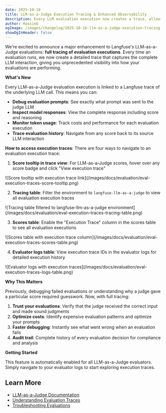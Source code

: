 ```yaml
---
date: 2025-10-16
title: LLM-as-a-Judge Execution Tracing & Enhanced Observability
description: Every LLM evaluation execution now creates a trace, allowing you to inspect the exact prompts, responses, and token usage for each evaluation. Plus improved error handling and retry logic for better reliability.
author: Hassieb
ogImage: /images/changelog/2025-10-16-llm-as-a-judge-execution-tracing.png
showOgInHeader: false
---
```



<ChangelogHeader />

We're excited to announce a major enhancement to Langfuse's LLM-as-a-Judge evaluations: **full tracing of evaluation executions**. Every time an evaluation runs, we now create a detailed trace that captures the complete LLM interaction, giving you unprecedented visibility into how your evaluations are performing.

**What's New**

Every LLM-as-a-Judge evaluation execution is linked to a Langfuse trace of the underlying LLM call. This means you can:

- **Debug evaluation prompts**: See exactly what prompt was sent to the judge LLM
- **Inspect model responses**: View the complete response including score and reasoning
- **Monitor token usage**: Track costs and performance for each evaluation execution
- **Trace evaluation history**: Navigate from any score back to its source LLM interaction

**How to access execution traces**: There are four ways to navigate to an evaluation execution trace:

1. **Score tooltip in trace view**: For LLM-as-a-Judge scores, hover over any score badge and click "View execution trace"

<Frame fullWidth>
  ![Score tooltip with execution trace link](/images/docs/evaluation/eval-execution-traces-score-tooltip.png)
</Frame>

2. **Tracing table**: Filter the environment to `langfuse-llm-as-a-judge` to view all evaluation execution traces

<Frame fullWidth>
  ![Tracing table filtered to langfuse-llm-as-a-judge environment](/images/docs/evaluation/eval-execution-traces-tracing-table.png)
</Frame>

3. **Scores table**: Enable the "Execution Trace" column in the scores table to see all evaluation executions

<Frame fullWidth>
  ![Scores table with execution trace column](/images/docs/evaluation/eval-execution-traces-scores-table.png)
</Frame>

4. **Evaluator logs table**: View execution trace IDs in the evaluator logs for detailed execution history

<Frame fullWidth>
  ![Evaluator logs with execution traces](/images/docs/evaluation/eval-execution-traces-logs-table.png)
</Frame>

**Why This Matters**

Previously, debugging failed evaluations or understanding why a judge gave a particular score required guesswork. Now, with full tracing:

1. **Trust your evaluations**: Verify that the judge received the correct input and made sound judgments
2. **Optimize costs**: Identify expensive evaluation patterns and optimize your prompts
3. **Faster debugging**: Instantly see what went wrong when an evaluation fails
4. **Audit trail**: Complete history of every evaluation decision for compliance and analysis

**Getting Started**

This feature is automatically enabled for all LLM-as-a-Judge evaluators. Simply navigate to your evaluator logs to start exploring execution traces.

## Learn More

- [LLM-as-a-Judge Documentation](/docs/evaluation/evaluation-methods/llm-as-a-judge)
- [Understanding Evaluation Traces](/docs/evaluation/evaluation-methods/llm-as-a-judge#trace-evaluation-executions)
- [Troubleshooting Evaluations](/docs/evaluation/evaluation-methods/llm-as-a-judge#faq)
